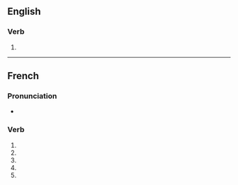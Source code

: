 {{also|particularisé}}
==English==

===Verb===
{{en-verb|particularis}}

# {{alternative spelling of|particularize|lang=en}}

----

==French==

===Pronunciation===
* {{homophones|particularisent|particularises|lang=fr}}

===Verb===
{{head|fr|verb form}}

# {{conjugation of|particulariser||1|s|pres|ind|lang=fr}}
# {{conjugation of|particulariser||3|s|pres|ind|lang=fr}}
# {{conjugation of|particulariser||1|s|pres|sub|lang=fr}}
# {{conjugation of|particulariser||3|s|pres|sub|lang=fr}}
# {{conjugation of|particulariser||2|s|imp|lang=fr}}

{{rfc-auto}}